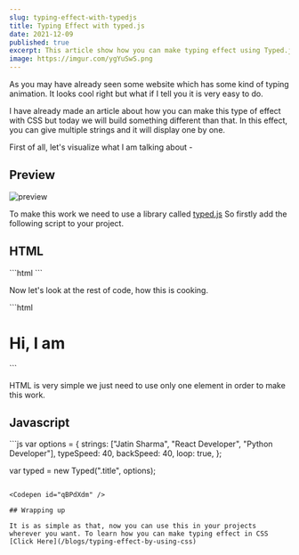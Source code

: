 ```yaml
---
slug: typing-effect-with-typedjs
title: Typing Effect with typed.js
date: 2021-12-09
published: true
excerpt: This article show how you can make typing effect using Typed.js, In this you can pass array as argument and it will iterate over that and will show you the result in the typing form.
image: https://imgur.com/ygYuSwS.png
---
```


As you may have already seen some website which has some kind of typing animation. It looks cool right but what if I tell you it is very easy to do.

I have already made an article about how you can make this type of effect with CSS but today we will build something different than that. In this effect, you can give multiple strings and it will display one by one.

First of all, let's visualize what I am talking about -

## Preview

![preview](https://i.imgur.com/0vwGdE4.gif)

To make this work we need to use a library called [typed.js](https://mattboldt.github.io/typed.js/) So firstly add the following script to your project.

## HTML
<CodeTitle lang="html" title="index.html" />
```html
<script src="https://cdn.jsdelivr.net/npm/typed.js@2.0.12"></script>
```

Now let's look at the rest of code, how this is cooking.

<CodeTitle lang="html" title="index.html" />
```html
<h1>Hi, I am <span class="title"></span></h1>
```

HTML is very simple we just need to use only one element in order to make this work.

## Javascript
<CodeTitle lang="js" title="script.js" />
```js
var options = {
  strings: ["Jatin Sharma", "React Developer", "Python Developer"],
  typeSpeed: 40,
  backSpeed: 40,
  loop: true,
};

var typed = new Typed(".title", options);
```

<Codepen id="qBPdXdm" />

## Wrapping up

It is as simple as that, now you can use this in your projects wherever you want. To learn how you can make typing effect in CSS [Click Here](/blogs/typing-effect-by-using-css)
